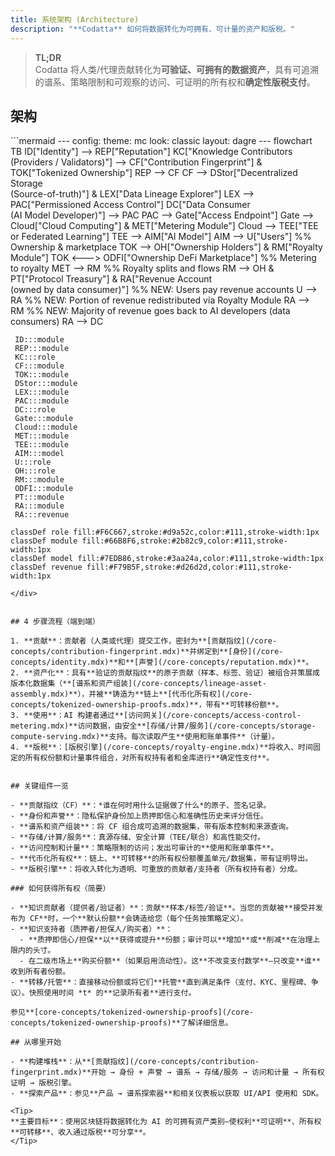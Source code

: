 ```yaml
---
title: 系统架构 (Architecture)
description: "**Codatta** 如何将数据转化为可拥有、可计量的资产和版税。" 
---
```


> **TL;DR**  
> Codatta 将人类/代理贡献转化为**可验证、可拥有的数据资产**，具有可追溯的谱系、策略限制和可观察的访问、可证明的所有权和**确定性版税支付**。

## 架构

<div style={{ transform: 'scale(1)', transformOrigin: 'top left' }}>
```mermaid
---
config:
  theme: mc
  look: classic
  layout: dagre
---
flowchart TB
    ID["Identity"] --> REP["Reputation"]
    KC["Knowledge Contributors<br>(Providers / Validators)"] --> CF["Contribution Fingerprint"] & TOK["Tokenized Ownership"]
    REP --> CF
    CF --> DStor["Decentralized Storage<br>(Source-of-truth)"] & LEX["Data Lineage Explorer"]
    LEX --> PAC["Permissioned Access Control"]
    DC["Data Consumer<br>(AI Model Developer)"] --> PAC
    PAC --> Gate["Access Endpoint"]
    Gate --> Cloud["Cloud Computing"] & MET["Metering Module"]
    Cloud --> TEE["TEE or Federated Learning"]
    TEE --> AIM["AI Model"]
    AIM --> U["Users"]
    %% Ownership & marketplace
    TOK --> OH["Ownership Holders"] & RM["Royalty Module"]
    TOK <---> ODFI["Ownership DeFi Marketplace"]
    %% Metering to royalty
    MET --> RM
    %% Royalty splits and flows
    RM --> OH & PT["Protocol Treasury"] & RA["Revenue Account<br/>(owned by data consumer)"]
    %% NEW: Users pay revenue accounts
    U --> RA
    %% NEW: Portion of revenue redistributed via Royalty Module
    RA --> RM
    %% NEW: Majority of revenue goes back to AI developers (data consumers)
    RA --> DC

     ID:::module
     REP:::module
     KC:::role
     CF:::module
     TOK:::module
     DStor:::module
     LEX:::module
     PAC:::module
     DC:::role
     Gate:::module
     Cloud:::module
     MET:::module
     TEE:::module
     AIM:::model
     U:::role
     OH:::role
     RM:::module
     ODFI:::module
     PT:::module
     RA:::module
     RA:::revenue

    classDef role fill:#F6C667,stroke:#d9a52c,color:#111,stroke-width:1px
    classDef module fill:#66B8F6,stroke:#2b82c9,color:#111,stroke-width:1px
    classDef model fill:#7EDB86,stroke:#3aa24a,color:#111,stroke-width:1px
    classDef revenue fill:#F79B5F,stroke:#d26d2d,color:#111,stroke-width:1px
```
</div>


## 4 步骤流程（端到端）

1. **贡献**：贡献者（人类或代理）提交工作，密封为**[贡献指纹](/core-concepts/contribution-fingerprint.mdx)**并绑定到**[身份](/core-concepts/identity.mdx)**和**[声誉](/core-concepts/reputation.mdx)**。
2. **资产化**：具有**验证的贡献指纹**的原子贡献（样本、标签、验证）被组合并策展成版本化数据集（**[谱系和资产组装](/core-concepts/lineage-asset-assembly.mdx)**），并被**铸造为**链上**[代币化所有权](/core-concepts/tokenized-ownership-proofs.mdx)**，带有**可转移份额**。
3. **使用**：AI 构建者通过**[访问网关](/core-concepts/access-control-metering.mdx)**访问数据，由安全**[存储/计算/服务](/core-concepts/storage-compute-serving.mdx)**支持。每次读取产生**使用和账单事件**（计量）。
4. **版税**：[版税引擎](/core-concepts/royalty-engine.mdx)**将收入、时间固定的所有权份额和计量事件组合，对所有权持有者和金库进行**确定性支付**。


## 关键组件一览

- **贡献指纹（CF）**：*谁在何时用什么证据做了什么*的原子、签名记录。  
- **身份和声誉**：隐私保护身份加上质押即信心和准确性历史来评分信任。  
- **谱系和资产组装**：将 CF 组合成可追溯的数据集，带有版本控制和来源查询。  
- **存储/计算/服务**：真源存储、安全计算（TEE/联合）和高性能交付。  
- **访问控制和计量**：策略限制的访问；发出可审计的**使用和账单事件**。  
- **代币化所有权**：链上、**可转移**的所有权份额覆盖单元/数据集，带有证明导出。  
- **版税引擎**：将收入转化为透明、可重放的贡献者/支持者（所有权持有者）分成。

### 如何获得所有权（简要）

- **知识贡献者（提供者/验证者）**：贡献**样本/标签/验证**。当您的贡献被**接受并发布为 CF**时，一个**默认份额**会铸造给您（每个任务按策略定义）。  
- **知识支持者（质押者/担保人/购买者）**：  
  - **质押即信心/担保**以**获得或提升**份额；审计可以**增加**或**削减**在治理上限内的头寸。  
  - 在二级市场上**购买份额**（如果启用流动性）。这**不改变支付数学**—只改变**谁**收到所有者份额。  
- **转移/托管**：直接移动份额或将它们**托管**直到满足条件（支付、KYC、里程碑、争议）。快照使用时间 *t* 的**记录所有者**进行支付。

参见**[core-concepts/tokenized-ownership-proofs](/core-concepts/tokenized-ownership-proofs)**了解详细信息。

## 从哪里开始

- **构建堆栈**：从**[贡献指纹](/core-concepts/contribution-fingerprint.mdx)**开始 → 身份 + 声誉 → 谱系 → 存储/服务 → 访问和计量 → 所有权证明 → 版税引擎。  
- **探索产品**：参见**产品 → 谱系探索器**和相关仪表板以获取 UI/API 使用和 SDK。

<Tip>
**主要目标**：使用区块链将数据转化为 AI 的可拥有资产类别—使权利**可证明**、所有权**可转移**、收入通过版税**可分享**。
</Tip>

